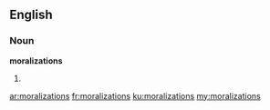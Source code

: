 ==English==
===Noun===
'''moralizations'''

#{{plural of|[[moralization]]}}

[[ar:moralizations]]
[[fr:moralizations]]
[[ku:moralizations]]
[[my:moralizations]]